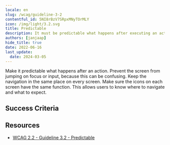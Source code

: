 ```yaml
---
locale: en
slug: /wcag/guideline-3-2
contentful_id: 5NI8rBzV7SRpxMNyTOrMLY
icon: /img/light/3.2.svg
title: Predictable
description: It must be predictable what happens after executing an action.
authors: [janjaap]
hide_title: true
date: 2022-06-16
last_update:
  date: 2024-03-05
---
```


<Hero
  title="Predictable"
  image="/img/light/3.2.svg"
  alt="WCAG 3.2 - Logo"
  prefix="Guideline 3.2"
/>

Make it predictable what happens after an action. Prevent the screen from jumping on focus or input, because this can be confusing. Keep the navigation in the same place on every screen. Make sure the icons on each screen have the same function. This allows users to know where to navigate and what to expect.

## Success Criteria

<LinkList title="Success Criteria" isHighlighted={true}>
  <LinkListItem
    url="/en/guidelines/wcag/success-criterion-3-2-1"
    title="Success Criterion 3.2.1 - On Focus"
    appearance="link"
    label="On Focus"
    description="Ensure it is predictable what happens when you move the focus."
    image="/img/light/3.2.1.svg"
    alt="WCAG 3.2.1 - Logo"
  />
  <LinkListItem
    url="/en/guidelines/wcag/success-criterion-3-2-2"
    title="Success Criterion 3.2.2 - On Input"
    appearance="link"
    label="On Input"
    description="Ensure it is predictable what will happen when entering data."
    image="/img/light/3.2.2.svg"
    alt="WCAG 3.2.2 - Logo"
  />
  <LinkListItem
    url="/en/guidelines/wcag/success-criterion-3-2-3"
    title="Success Criterion 3.2.3 - Consistent Navigation"
    appearance="link"
    label="Consistent Navigation"
    description="Ensure navigation is in the same place on every screen."
    image="/img/light/3.2.3.svg"
    alt="WCAG 3.2.3 - Logo"
  />
  <LinkListItem
    url="/en/guidelines/wcag/success-criterion-3-2-4"
    title="Success Criterion 3.2.4 - Consistent Identification"
    appearance="link"
    label="Consistent Identification"
    description="Ensure icons have the same function on every screen."
    image="/img/light/3.2.4.svg"
    alt="WCAG 3.2.4 - Logo"
  />
  <LinkListItem
    url="/en/guidelines/wcag/success-criterion-3-2-5"
    title="Success Criterion 3.2.5 - Change on Request"
    appearance="link"
    label="Change on Request"
    description="Changes of context are initiated only by user request or a mechanism is available to turn off such changes."
    image="/img/light/3.2.5.svg"
    alt="WCAG 3.2.5 icon"
  />
</LinkList>

## Resources

- [WCAG 2.2 - Guideline 3.2 - Predictable](https://www.w3.org/TR/WCAG22/#predictable)
